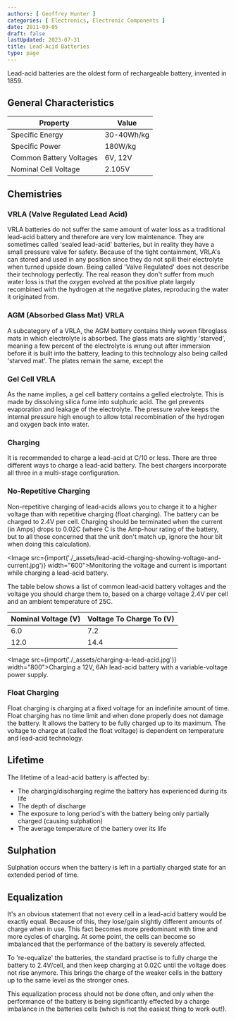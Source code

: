 ```yaml
---
authors: [ Geoffrey Hunter ]
categories: [ Electronics, Electronic Components ]
date: 2011-09-05
draft: false
lastUpdated: 2023-07-31
title: Lead-Acid Batteries
type: page
---
```



Lead-acid batteries are the oldest form of rechargeable battery, invented in 1859.

## General Characteristics

<table>
    <thead>
        <tr>
            <th>Property</th>
            <th>Value</th>
        </tr>
    </thead>
  <tbody>
    <tr>
      <td>Specific Energy</td>
      <td>30-40Wh/kg</td>
    </tr>
    <tr>
      <td>Specific Power</td>
      <td>180W/kg</td>
    </tr>
    <tr>
      <td>Common Battery Voltages</td>
      <td>6V, 12V</td>
    </tr>
    <tr>
      <td>Nominal Cell Voltage</td>
      <td>2.105V</td>
    </tr>
  </tbody>
</table>

## Chemistries

### VRLA (Valve Regulated Lead Acid)

VRLA batteries do not suffer the same amount of water loss as a traditional lead-acid battery and therefore are very low maintenance. They are sometimes called 'sealed lead-acid' batteries, but in reality they have a small pressure valve for safety. Because of the tight containment, VRLA's can stored and used in any position since they do not spill their electrolyte when turned upside down. Being called 'Valve Regulated' does not describe their technology perfectly. The real reason they don't suffer from much water loss is that the oxygen evolved at the positive plate largely recombined with the hydrogen at the negative plates, reproducing the water it originated from.

### AGM (Absorbed Glass Mat) VRLA

A subcategory of a VRLA, the AGM battery contains thinly woven fibreglass mats in which electrolyte is absorbed. The glass mats are slightly 'starved', meaning a few percent of the electrolyte is wrung out after immersion before it is built into the battery, leading to this technology also being called 'starved mat'. The plates remain the same, except the

### Gel Cell VRLA

As the name implies, a gel cell battery contains a gelled electrolyte. This is made by dissolving silica fume into sulphuric acid. The gel prevents evaporation and leakage of the electrolyte. The pressure valve keeps the internal pressure high enough to allow total recombination of the hydrogen and oxygen back into water.

### Charging

It is recommended to charge a lead-acid at C/10 or less. There are three different ways to charge a lead-acid battery. The best chargers incorporate all three in a multi-stage configuration.

### No-Repetitive Charging

Non-repetitive charging of lead-acids allows you to charge it to a higher voltage than with repetitive charging (float charging). The battery can be charged to 2.4V per cell. Charging should be terminated when the current (in Amps) drops to 0.02C (where C is the Amp-hour rating of the battery, but to all those concerned that the unit don't match up, ignore the hour bit when doing this calculation).

<Image src={import('./_assets/lead-acid-charging-showing-voltage-and-current.jpg')} width="600">Monitoring the voltage and current is important while charging a lead-acid battery.</Image>

The table below shows a list of common lead-acid battery voltages and the voltage you should charge them to, based on a charge voltage 2.4V per cell and an ambient temperature of 25C.

<table>
    <thead>
        <tr>
            <th>Nominal Voltage (V)</th>
            <th>Voltage To Charge To (V)</th> 
        </tr>
    </thead>
<tbody >
<tr>
<td>6.0</td>
<td>7.2</td>
</tr>
<tr>
<td>12.0</td>
<td>14.4</td>
</tr>
</tbody>
</table>

<Image src={import('./_assets/charging-a-lead-acid.jpg')} width="800">Charging a 12V, 6Ah lead-acid battery with a variable-voltage power supply.</Image>

### Float Charging

Float charging is charging at a fixed voltage for an indefinite amount of time. Float charging has no time limit and when done properly does not damage the battery. It allows the battery to be fully charged up to its maximum. The voltage to charge at (called the float voltage) is dependent on temperature and lead-acid technology.

## Lifetime

The lifetime of a lead-acid battery is affected by:

* The charging/discharging regime the battery has experienced during its life
* The depth of discharge
* The exposure to long period's with the battery being only partially charged (causing sulphation)
* The average temperature of the battery over its life

## Sulphation

Sulphation occurs when the battery is left in a partially charged state for an extended period of time.

## Equalization

It's an obvious statement that not every cell in a lead-acid battery would be exactly equal. Because of this, they lose/gain slightly different amounts of charge when in use. This fact becomes more predominant with time and more cycles of charging. At some point, the cells can become so imbalanced that the performance of the battery is severely affected.

To 're-equalize' the batteries, the standard practise is to fully charge the battery to 2.4V/cell, and then keep charging at 0.02C until the voltage does not rise anymore. This brings the charge of the weaker cells in the battery up to the same level as the stronger ones.

This equalization process should not be done often, and only when the performance of the battery is being significantly effected by a charge imbalance in the batteries cells (which is not the easiest thing to work out!).
